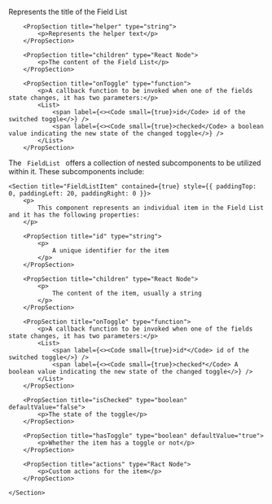
<PackageInstallGuide packageName="@wpmudev/sui-field-list" />

<Section title="Props" border={true}>
    	<PropSection title="label" type="string" defaultValue="label">
    		<p>Represents the title of the Field List</p>
    	</PropSection>

    	<PropSection title="helper" type="string">
    		<p>Represents the helper text</p>
    	</PropSection>

    	<PropSection title="children" type="React Node">
    		<p>The content of the Field List</p>
    	</PropSection>

    	<PropSection title="onToggle" type="function">
    		<p>A callback function to be invoked when one of the fields state changes, it has two parameters:</p>
    		<List>
    			<span label={<><Code small={true}>id</Code> id of the switched toggle</>} />
    			<span label={<><Code small={true}>checked</Code> a boolean value indicating the new state of the changed toggle</>} />
    		</List>
    	</PropSection>

</Section>

<Section
	title="Sub Components"
	contained={true}
	style={{ paddingTop: 30, paddingBottom: 0 }}
>
		<p>The <Code small={true}> FieldList </Code> offers a collection of nested subcomponents to be utilized within it. These subcomponents include:</p>

    <Section title="FieldListItem" contained={true} style={{ paddingTop: 0, paddingLeft: 20, paddingRight: 0 }}>
    	<p>
    		This component represents an individual item in the Field List and it has the following properties:
    	</p>

    	<PropSection title="id" type="string">
    		<p>
    			A unique identifier for the item
    		</p>
    	</PropSection>

    	<PropSection title="children" type="React Node">
    		<p>
    			The content of the item, usually a string
    		</p>
    	</PropSection>

    	<PropSection title="onToggle" type="function">
    		<p>A callback function to be invoked when one of the fields state changes, it has two parameters:</p>
    		<List>
    			<span label={<><Code small={true}>id*</Code> id of the switched toggle</>} />
    			<span label={<><Code small={true}>checked*</Code> A boolean value indicating the new state of the changed toggle</>} />
    		</List>
    	</PropSection>

    	<PropSection title="isChecked" type="boolean" defaultValue="false">
    		<p>The state of the toggle</p>
    	</PropSection>

		<PropSection title="hasToggle" type="boolean" defaultValue="true">
    		<p>Whether the item has a toggle or not</p>
    	</PropSection>

		<PropSection title="actions" type="Ract Node">
    		<p>Custom actions for the item</p>
    	</PropSection>

    </Section>

</Section>

